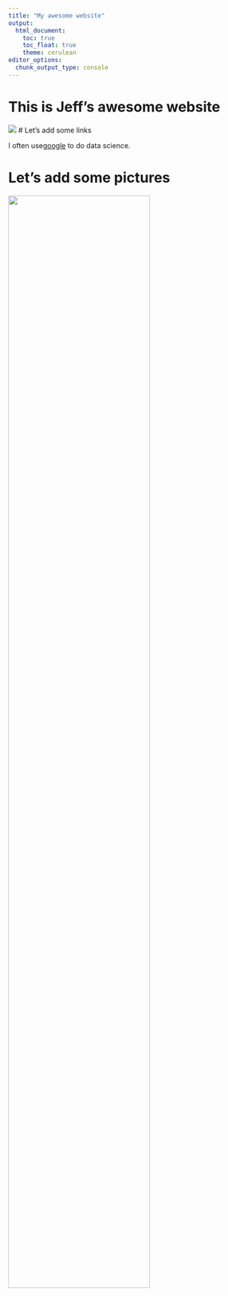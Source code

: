 ```yaml
---
title: "My awesome website"
output: 
  html_document:
    toc: true
    toc_float: true
    theme: cerulean
editor_options: 
  chunk_output_type: console
---
```


# This is Jeff's awesome website

![](https://media.giphy.com/media/drXGoW1iudhKw/giphy.gif)
# Let's add some links

I often use[google](google.com) to do data science.

# Let's add some pictures
 <img src="images/image.jpg" style="width:75%">